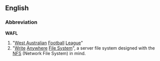 ==English==
===Abbreviation===
'''WAFL'''

# "[[West Australia]]n [[Football]] [[League]]"
# "[[Write]] [[Anywhere]] [[file system|File System]]", a server file system designed with the [[NFS]] (Network File System) in mind.
